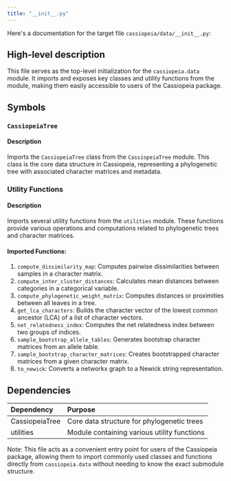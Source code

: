```yaml
---
title: "__init__.py"
---
```


Here's a documentation for the target file `cassiopeia/data/__init__.py`:

## High-level description
This file serves as the top-level initialization for the `cassiopeia.data` module. It imports and exposes key classes and utility functions from the module, making them easily accessible to users of the Cassiopeia package.

## Symbols

### `CassiopeiaTree`
#### Description
Imports the `CassiopeiaTree` class from the `CassiopeiaTree` module. This class is the core data structure in Cassiopeia, representing a phylogenetic tree with associated character matrices and metadata.

### Utility Functions
#### Description
Imports several utility functions from the `utilities` module. These functions provide various operations and computations related to phylogenetic trees and character matrices.

#### Imported Functions:
1. `compute_dissimilarity_map`: Computes pairwise dissimilarities between samples in a character matrix.
2. `compute_inter_cluster_distances`: Calculates mean distances between categories in a categorical variable.
3. `compute_phylogenetic_weight_matrix`: Computes distances or proximities between all leaves in a tree.
4. `get_lca_characters`: Builds the character vector of the lowest common ancestor (LCA) of a list of character vectors.
5. `net_relatedness_index`: Computes the net relatedness index between two groups of indices.
6. `sample_bootstrap_allele_tables`: Generates bootstrap character matrices from an allele table.
7. `sample_bootstrap_character_matrices`: Creates bootstrapped character matrices from a given character matrix.
8. `to_newick`: Converts a networkx graph to a Newick string representation.

## Dependencies
| Dependency | Purpose |
|:-----------|:--------|
| CassiopeiaTree | Core data structure for phylogenetic trees |
| utilities | Module containing various utility functions |

Note: This file acts as a convenient entry point for users of the Cassiopeia package, allowing them to import commonly used classes and functions directly from `cassiopeia.data` without needing to know the exact submodule structure.